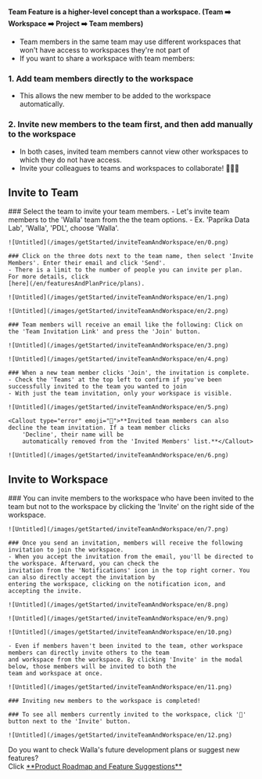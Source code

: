 
<Callout type='warning' emoji="⚠️">**Team Feature is a higher-level concept than a workspace. (Team ➡️ Workspace ➡️
    Project ➡️ Team members)**</Callout>

- Team members in the same team may use different workspaces that won't have access to workspaces they're not part of
- If you want to share a workspace with team members:

### 1. Add team members directly to the workspace
 - This allows the new member to be added to the workspace automatically.

### 2. Invite new members to the team first, and then add manually to the workspace
- In both cases, invited team members cannot view other workspaces to which they do not have access.
- Invite your colleagues to teams and workspaces to collaborate! 🙆🏻‍♀️

## Invite to Team

<Steps>
    ### Select the team to invite your team members.
    - Let's invite team members to the 'Walla' team from the the team options.
    - Ex. 'Paprika Data Lab', 'Walla', 'PDL', choose 'Walla'.

    ![Untitled](/images/getStarted/inviteTeamAndWorkspace/en/0.png)

    ### Click on the three dots next to the team name, then select 'Invite Members'. Enter their email and click 'Send'.
    - There is a limit to the number of people you can invite per plan. For more details, click
    [here](/en/featuresAndPlanPrice/plans).

    ![Untitled](/images/getStarted/inviteTeamAndWorkspace/en/1.png)

    ![Untitled](/images/getStarted/inviteTeamAndWorkspace/en/2.png)

    ### Team members will receive an email like the following: Click on the 'Team Invitation Link' and press the 'Join' button.

    ![Untitled](/images/getStarted/inviteTeamAndWorkspace/en/3.png)

    ![Untitled](/images/getStarted/inviteTeamAndWorkspace/en/4.png)

    ### When a new team member clicks 'Join', the invitation is complete.
    - Check the 'Teams' at the top left to confirm if you've been successfully invited to the team you wanted to join
    - With just the team invitation, only your workspace is visible.

    ![Untitled](/images/getStarted/inviteTeamAndWorkspace/en/5.png)

    <Callout type="error" emoji="🚨">**Invited team members can also decline the team invitation. If a team member clicks
        'Decline', their name will be
        automatically removed from the 'Invited Members' list.**</Callout>

    ![Untitled](/images/getStarted/inviteTeamAndWorkspace/en/6.png)
</Steps>


## Invite to Workspace
<Steps>
    ### You can invite members to the workspace who have been invited to the team but not to the workspace by clicking
    the 'Invite' on the right side of the workspace.

    ![Untitled](/images/getStarted/inviteTeamAndWorkspace/en/7.png)

    ### Once you send an invitation, members will receive the following invitation to join the workspace.
    - When you accept the invitation from the email, you'll be directed to the workspace. Afterward, you can check the
    invitation from the 'Notifications' icon in the top right corner. You can also directly accept the invitation by
    entering the workspace, clicking on the notification icon, and accepting the invite.

    ![Untitled](/images/getStarted/inviteTeamAndWorkspace/en/8.png)

    ![Untitled](/images/getStarted/inviteTeamAndWorkspace/en/9.png)

    ![Untitled](/images/getStarted/inviteTeamAndWorkspace/en/10.png)

    - Even if members haven't been invited to the team, other workspace members can directly invite others to the team
    and workspace from the workspace. By clicking 'Invite' in the modal below, those members will be invited to both the
    team and workspace at once.

    ![Untitled](/images/getStarted/inviteTeamAndWorkspace/en/11.png)

    ### Inviting new members to the workspace is completed!

    ### To see all members currently invited to the workspace, click '👤' button next to the 'Invite' button.

    ![Untitled](/images/getStarted/inviteTeamAndWorkspace/en/12.png)
</Steps>

<Callout type='info' emoji="🔔">
    Do you want to check Walla's future development plans or suggest new features? <br/>Click <a
    href='https://app.walla.my/signin?redirectUrl=/support/featureRequest'
    target="_blank"
    rel="noopener noreferrer"
    style={{textDecoration: 'underline'}}>**Product
    Roadmap and Feature Suggestions**</a>
</Callout>